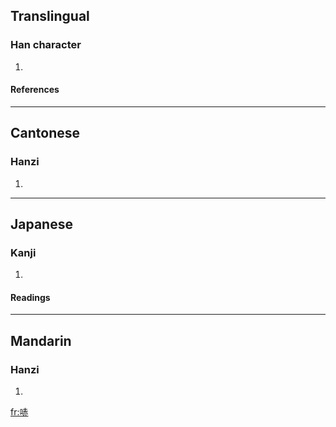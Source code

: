 ==Translingual==
===Han character===
{{Han char|rn=30|rad=口|as=07|sn=10|four=6403<sub>1</sub>|canj=口土中金 (RGLC)}}
# {{defn|Han}}
====References====
{{Han ref|kx=0190.120|dkj=03645|dj=0409.290|hdz=10625.010|uh=54E7|ud=21735|bh=D0F4|bd=53492}}
----
==Cantonese==
===Hanzi===
{{yue-hanzi|jyut=|y=chi1}}
# {{defn|Cantonese}}
----
==Japanese==
===Kanji===
{{ja-kanji|grade=|rs=口07}}
# {{defn|Japanese}} 
====Readings====
{{ja-readings|on=[[か]] (ka), [[け]] (ke), [[せき]] (seki)|kun=[[ものみ]] (monomi)}}
----
==Mandarin==
===Hanzi===
{{cmn-hanzi|pin=[[chī]] ([[chi1]]), [[lǐ]] ([[li3]]), [[li]] ([[li5]])|wg=ch'ih<sup>1</sup>, li<sup>3</sup>, li<sup>5</sup>}}
# {{defn|Mandarin}}

[[fr:哧]]